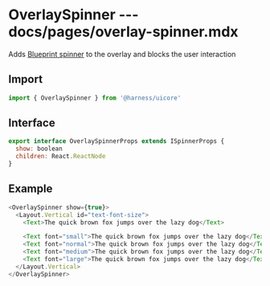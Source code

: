 # OverlaySpinner --- docs/pages/overlay-spinner.mdx

Adds [Blueprint spinner](https://blueprintjs.com/docs/#core/components/spinner) to the overlay and blocks the user interaction

## Import

```js
import { OverlaySpinner } from '@harness/uicore'
```

## Interface

```js
export interface OverlaySpinnerProps extends ISpinnerProps {
  show: boolean
  children: React.ReactNode
}
```

## Example

```js live=true
<OverlaySpinner show={true}>
  <Layout.Vertical id="text-font-size">
    <Text>The quick brown fox jumps over the lazy dog</Text>

    <Text font="small">The quick brown fox jumps over the lazy dog</Text>
    <Text font="normal">The quick brown fox jumps over the lazy dog</Text>
    <Text font="medium">The quick brown fox jumps over the lazy dog</Text>
    <Text font="large">The quick brown fox jumps over the lazy dog</Text>
  </Layout.Vertical>
</OverlaySpinner>
```
